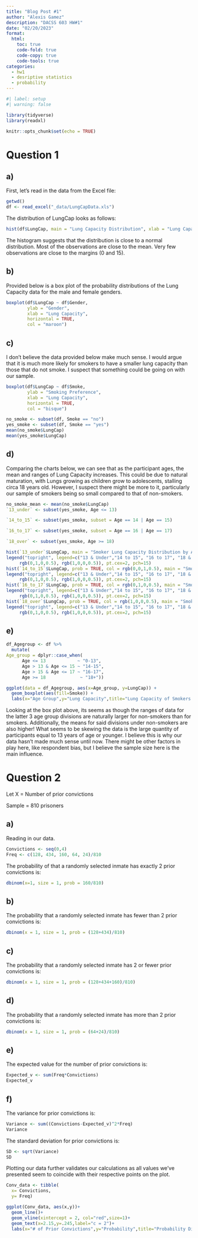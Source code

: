 ```yaml
---
title: "Blog Post #1"
author: "Alexis Gamez"
description: "DACSS 603 HW#1"
date: "02/20/2023"
format:
  html:
    toc: true
    code-fold: true
    code-copy: true
    code-tools: true
categories:
  - hw1
  - desriptive statistics 
  - probability
---
```


```r
#| label: setup
#| warning: false

library(tidyverse)
library(readxl)

knitr::opts_chunk$set(echo = TRUE)
```

# Question 1

## a)

First, let's read in the data from the Excel file:

```r
getwd()
df <- read_excel("_data/LungCapData.xls")
```

The distribution of LungCap looks as follows:

```r
hist(df$LungCap, main = "Lung Capacity Distribution", xlab = "Lung Capacity", ylab = "Probability Density", prob = TRUE)
```

The histogram suggests that the distribution is close to a normal distribution. Most of the observations are close to the mean. Very few observations are close to the margins (0 and 15).

## b)

Provided below is a box plot of the probability distributions of the Lung Capacity data for the male and female genders.

```r
boxplot(df$LungCap ~ df$Gender, 
        ylab = "Gender",
        xlab = "Lung Capacity",
        horizontal = TRUE,
        col = "maroon")
```

## c)

I don't believe the data provided below make much sense. I would argue that it is much more likely for smokers to have a smaller lung capacity than those that do not smoke. I suspect that something could be going on with our sample.

```r
boxplot(df$LungCap ~ df$Smoke, 
        ylab = "Smoking Preference",
        xlab = "Lung Capacity",
        horizontal = TRUE,
        col = "bisque")

no_smoke <- subset(df, Smoke == "no")
yes_smoke <- subset(df, Smoke == "yes")
mean(no_smoke$LungCap)
mean(yes_smoke$LungCap)
```

## d)

Comparing the charts below, we can see that as the participant ages, the mean and ranges of Lung Capacity increases. This could be due to natural maturation, with Lungs growing as children grow to adolescents, stalling circa 18 years old. However, I suspect there might be more to it, particularly our sample of smokers being so small compared to that of non-smokers.

```r
no_smoke_mean <- mean(no_smoke$LungCap)
`13_under` <- subset(yes_smoke, Age <= 13)

`14_to_15` <- subset(yes_smoke, subset = Age == 14 | Age == 15)

`16_to_17` <- subset(yes_smoke, subset = Age == 16 | Age == 17)

`18_over` <- subset(yes_smoke, Age >= 18)

hist(`13_under`$LungCap, main = "Smoker Lung Capacity Distribution by Age", xlab = "Lung Capacity", ylab = "Probability Density", prob = TRUE)
legend("topright", legend=c("13 & Under","14 to 15", "16 to 17", "18 & Over"), col=c("gray", rgb(0,0,1,0.5), 
     rgb(0,1,0,0.5), rgb(1,0,0,0.5)), pt.cex=2, pch=15)
hist(`14_to_15`$LungCap, prob = TRUE, col = rgb(0,0,1,0.5), main = "Smoker Lung Capacity Distribution by Age", xlab = "Lung Capacity", ylab = "Probability Density")
legend("topright", legend=c("13 & Under","14 to 15", "16 to 17", "18 & Over"), col=c("gray", rgb(0,0,1,0.5), 
     rgb(0,1,0,0.5), rgb(1,0,0,0.5)), pt.cex=2, pch=15)
hist(`16_to_17`$LungCap, prob = TRUE, col = rgb(0,1,0,0.5), main = "Smoker Lung Capacity Distribution by Age", xlab = "Lung Capacity", ylab = "Probability Density")
legend("topright", legend=c("13 & Under","14 to 15", "16 to 17", "18 & Over"), col=c("gray", rgb(0,0,1,0.5), 
     rgb(0,1,0,0.5), rgb(1,0,0,0.5)), pt.cex=2, pch=15)
hist(`18_over`$LungCap, prob = TRUE, col = rgb(1,0,0,0.5), main = "Smoker Lung Capacity Distribution by Age", xlab = "Lung Capacity", ylab = "Probability Density")
legend("topright", legend=c("13 & Under","14 to 15", "16 to 17", "18 & Over"), col=c("gray", rgb(0,0,1,0.5), 
     rgb(0,1,0,0.5), rgb(1,0,0,0.5)), pt.cex=2, pch=15)
```

## e)
```r
df_Agegroup <- df %>% 
  mutate(
Age_group = dplyr::case_when(
      Age <= 13            ~ "0-13",
      Age > 13 & Age <= 15 ~ "14-15",
      Age > 15 & Age <= 17 ~ "16-17",
      Age >= 18             ~ "18+"))

ggplot(data = df_Agegroup, aes(x=Age_group, y=LungCap)) + 
  geom_boxplot(aes(fill=Smoke)) +
  labs(x="Age Group",y="Lung Capacity",title="Lung Capacity of Smokers vs Non Smokers by Age Group")
```

Looking at the box plot above, its seems as though the ranges of data for the latter 3 age group divisions are naturally larger for non-smokers than for smokers. Additionally, the means for said divisions under non-smokers are also higher! What seems to be skewing the data is the large quantity of participants equal to 13 years of age or younger. I believe this is why our data hasn't made much sense until now. There might be other factors in play here, like respondent bias, but I believe the sample size here is the main influence.

# Question 2
Let X = Number of prior convictions

Sample = 810 prisoners

## a)

Reading in our data.
```r
Convictions <- seq(0,4)
Freq <- c(128, 434, 160, 64, 24)/810
```

The probability of that a randomly selected inmate has exactly 2 prior convictions is:
```r
dbinom(x=1, size = 1, prob = 160/810)
```

## b)

The probability that a randomly selected inmate has fewer than 2 prior convictions is:
```r
dbinom(x = 1, size = 1, prob = (128+434)/810)
```

## c)

The probability that a randomly selected inmate has 2 or fewer prior convictions is:
```r
dbinom(x = 1, size = 1, prob = (128+434+160)/810)
```

## d)

The probability that a randomly selected inmate has more than 2 prior convictions is:
```r
dbinom(x = 1, size = 1, prob = (64+24)/810)
```

## e)

The expected value for the number of prior convictions is:
```r
Expected_v <- sum(Freq*Convictions)
Expected_v
```

## f)

The variance for prior convictions is:
```r
Variance <- sum((Convictions-Expected_v)^2*Freq)
Variance
```

The standard deviation for prior convictions is:
```r
SD <- sqrt(Variance)
SD
```

Plotting our data further validates our calculations as all values we've presented seem to coincide with their respective points on the plot.
```r
Conv_data <- tibble(
  x= Convictions,
  y= Freq)

ggplot(Conv_data, aes(x,y))+
  geom_line()+
  geom_vline(xintercept = 2, col="red",size=1)+
  geom_text(x=2.15,y=.245,label="c = 2")+
  labs(x="# of Prior Convictions",y="Probability",title="Probability Distribution of Prisoner # of Prior Convictions")
```